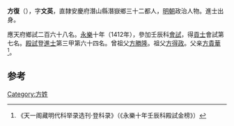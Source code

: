 '''方復'''（{{bd|1381年||？}}），字'''文英'''，直隸安慶府潛山縣潛嶽鄉三十二都人，[[明朝|明朝]]政治人物。進士出身。

應天府鄉試二百六十八名。[[永樂|永樂]]十年（1412年），參加壬辰科[[會試|會試]]，得[[貢士|貢士]]會試第七名。[[殿試|殿試]]登[[進士|進士]]第三甲第六十四名。曾祖父[[方勝隆|方勝隆]]。祖父[[方得政|方得政]]。父亲[[方貴華|方貴華]]<ref>《天一阁藏明代科举录选刊·登科录》（《永樂十年壬辰科殿試金榜》）</ref>。

==参考==
{{reflist}}
{{明朝人物小作品}}
{{永樂十年壬辰科殿試金榜}}

[[Category:方姓|Category:方姓]]